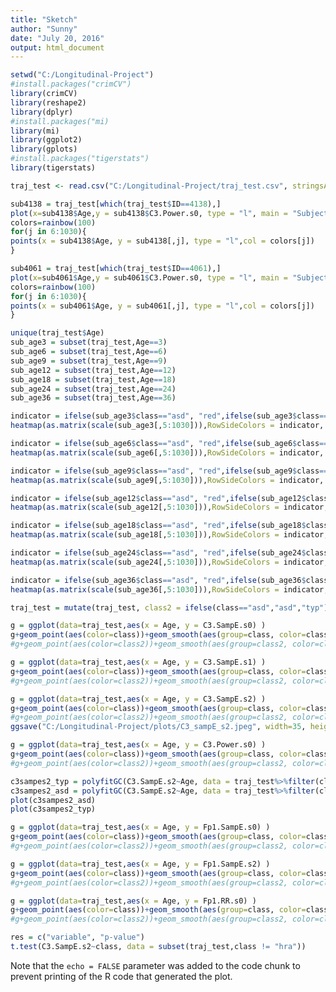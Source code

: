 ```yaml
---
title: "Sketch"
author: "Sunny"
date: "July 20, 2016"
output: html_document
---
```


```r
setwd("C:/Longitudinal-Project")
#install.packages("crimCV")
library(crimCV)
library(reshape2)
library(dplyr)
#install.packages("mi)
library(mi)
library(ggplot2)
library(gplots)
#install.packages("tigerstats")
library(tigerstats)
```


```r
traj_test <- read.csv("C:/Longitudinal-Project/traj_test.csv", stringsAsFactors=FALSE)

```

```r
sub4138 = traj_test[which(traj_test$ID==4138),]
plot(x=sub4138$Age,y = sub4138$C3.Power.s0, type = "l", main = "Subject 4138 (asd)",ylim=c(min(traj_test[,5:1030]),max(traj_test[,5:1030])))
colors=rainbow(100)
for(j in 6:1030){
points(x = sub4138$Age, y = sub4138[,j], type = "l",col = colors[j])
}
```

```r
sub4061 = traj_test[which(traj_test$ID==4061),]
plot(x=sub4061$Age,y = sub4061$C3.Power.s0, type = "l", main = "Subject 4061 (typ)", ylim=c(min(sub4061[,5:1030]),max(sub4061[,5:1030])))
colors=rainbow(100)
for(j in 6:1030){
points(x = sub4061$Age, y = sub4061[,j], type = "l",col = colors[j])
}
```

```r
unique(traj_test$Age)
sub_age3 = subset(traj_test,Age==3)
sub_age6 = subset(traj_test,Age==6)
sub_age9 = subset(traj_test,Age==9)
sub_age12 = subset(traj_test,Age==12)
sub_age18 = subset(traj_test,Age==18)
sub_age24 = subset(traj_test,Age==24)
sub_age36 = subset(traj_test,Age==36)

```

```r
indicator = ifelse(sub_age3$class=="asd", "red",ifelse(sub_age3$class=="typ","green","black"))
heatmap(as.matrix(scale(sub_age3[,5:1030])),RowSideColors = indicator, main = "3 months")
```

```r
indicator = ifelse(sub_age6$class=="asd", "red",ifelse(sub_age6$class=="typ","green","black"))
heatmap(as.matrix(scale(sub_age6[,5:1030])),RowSideColors = indicator, main = "6 months")
```

```r
indicator = ifelse(sub_age9$class=="asd", "red",ifelse(sub_age9$class=="typ","green","black"))
heatmap(as.matrix(scale(sub_age9[,5:1030])),RowSideColors = indicator, main = "9 months")
```

```r
indicator = ifelse(sub_age12$class=="asd", "red",ifelse(sub_age12$class=="typ","green","black"))
heatmap(as.matrix(scale(sub_age12[,5:1030])),RowSideColors = indicator, main = "12 months")
```

```r
indicator = ifelse(sub_age18$class=="asd", "red",ifelse(sub_age18$class=="typ","green","black"))
heatmap(as.matrix(scale(sub_age18[,5:1030])),RowSideColors = indicator, main = "18 months")
```

```r
indicator = ifelse(sub_age24$class=="asd", "red",ifelse(sub_age24$class=="typ","green","black"))
heatmap(as.matrix(scale(sub_age24[,5:1030])),RowSideColors = indicator, main = "24 months")
```

```r
indicator = ifelse(sub_age36$class=="asd", "red",ifelse(sub_age36$class=="typ","green","black"))
heatmap(as.matrix(scale(sub_age36[,5:1030])),RowSideColors = indicator, main = "36 months")
```

```r
traj_test = mutate(traj_test, class2 = ifelse(class=="asd","asd","typ"))
```

```r
g = ggplot(data=traj_test,aes(x = Age, y = C3.SampE.s0) )
g+geom_point(aes(color=class))+geom_smooth(aes(group=class, color=class))
#g+geom_point(aes(color=class2))+geom_smooth(aes(group=class2, color=class2))
```

```r
g = ggplot(data=traj_test,aes(x = Age, y = C3.SampE.s1) )
g+geom_point(aes(color=class))+geom_smooth(aes(group=class, color=class))
#g+geom_point(aes(color=class2))+geom_smooth(aes(group=class2, color=class2))
```

```r
g = ggplot(data=traj_test,aes(x = Age, y = C3.SampE.s2) )
g+geom_point(aes(color=class))+geom_smooth(aes(group=class, color=class))
#g+geom_point(aes(color=class2))+geom_smooth(aes(group=class2, color=class2))
ggsave("C:/Longitudinal-Project/plots/C3_sampE_s2.jpeg", width=35, height=30, units = "cm")
```

```r
g = ggplot(data=traj_test,aes(x = Age, y = C3.Power.s0) )
g+geom_point(aes(color=class))+geom_smooth(aes(group=class, color=class))
#g+geom_point(aes(color=class2))+geom_smooth(aes(group=class2, color=class2))
```

```r
c3sampes2_typ = polyfitGC(C3.SampE.s2~Age, data = traj_test%>%filter(class2=="typ"),degree = 4)
c3sampes2_asd = polyfitGC(C3.SampE.s2~Age, data = traj_test%>%filter(class2=="asd"),degree = 4)
plot(c3sampes2_asd)
plot(c3sampes2_typ)
```

```r
g = ggplot(data=traj_test,aes(x = Age, y = Fp1.SampE.s0) )
g+geom_point(aes(color=class))+geom_smooth(aes(group=class, color=class))
#g+geom_point(aes(color=class2))+geom_smooth(aes(group=class2, color=class2))
```

```r
g = ggplot(data=traj_test,aes(x = Age, y = Fp1.SampE.s2) )
g+geom_point(aes(color=class))+geom_smooth(aes(group=class, color=class))
#g+geom_point(aes(color=class2))+geom_smooth(aes(group=class2, color=class2))
```

```r
g = ggplot(data=traj_test,aes(x = Age, y = Fp1.RR.s0) )
g+geom_point(aes(color=class))+geom_smooth(aes(group=class, color=class))
#g+geom_point(aes(color=class2))+geom_smooth(aes(group=class2, color=class2))
```

```r
res = c("variable", "p-value")
t.test(C3.SampE.s2~class, data = subset(traj_test,class != "hra"))
```

Note that the `echo = FALSE` parameter was added to the code chunk to prevent printing of the R code that generated the plot.
